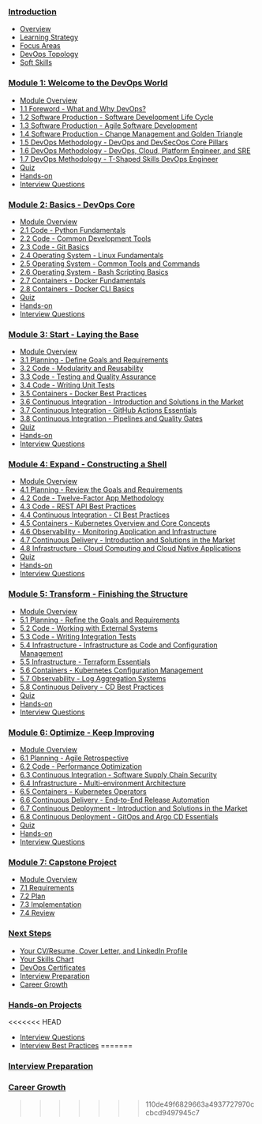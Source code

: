 ### [Introduction](../foundations/introduction)

- [Overview](../foundations/introduction#overview)
- [Learning Strategy](../foundations/introduction#learning-strategy)
- [Focus Areas](../foundations/introduction#focus-areas)
- [DevOps Topology](../foundations/introduction#devops-topology)
- [Soft Skills](../foundations/introduction#soft-skills)

### [Module 1: Welcome to the DevOps World](../foundations/module-01)

- [Module Overview](../foundations/module-01#module-overview)
- [1.1 Foreword - What and Why DevOps?](../foundations/module-01#11-foreword---what-and-why-devops)
- [1.2 Software Production - Software Development Life Cycle](../foundations/module-01#12-software-production---software-development-life-cycle)
- [1.3 Software Production - Agile Software Development](../foundations/module-01#13-software-production---agile-software-development)
- [1.4 Software Production - Change Management and Golden Triangle](../foundations/module-01#14-software-production---change-management-and-golden-triangle)
- [1.5 DevOps Methodology - DevOps and DevSecOps Core Pillars](../foundations/module-01#15-devops-methodology---devops-and-devsecops-core-pillars)
- [1.6 DevOps Methodology - DevOps, Cloud, Platform Engineer, and SRE](../foundations/module-01#16-devops-methodology---devops-cloud-platform-engineer-and-sre)
- [1.7 DevOps Methodology - T-Shaped Skills DevOps Engineer](../foundations/module-01#17-devops-methodology---t-shaped-skills-devops-engineer)
- [Quiz](../foundations/module-01#quiz)
- [Hands-on](../foundations/module-01#hands-on)
- [Interview Questions](../foundations/module-01#interview-questions)

### [Module 2: Basics - DevOps Core](../foundations/module-02)

- [Module Overview](../foundations/module-02#module-overview)
- [2.1 Code - Python Fundamentals](../foundations/module-02#21-code---python-fundamentals)
- [2.2 Code - Common Development Tools](../foundations/module-02#22-code---common-development-tools)
- [2.3 Code - Git Basics](../foundations/module-02#23-code---git-basics)
- [2.4 Operating System - Linux Fundamentals](../foundations/module-02#24-operating-system---linux-fundamentals)
- [2.5 Operating System - Common Tools and Commands](../foundations/module-02#25-operating-system---common-tools-and-commands)
- [2.6 Operating System - Bash Scripting Basics](../foundations/module-02#26-operating-system---bash-scripting-basics)
- [2.7 Containers - Docker Fundamentals](../foundations/module-02#27-containers---docker-fundamentals)
- [2.8 Containers - Docker CLI Basics](../foundations/module-02#28-containers---docker-cli-basics)
- [Quiz](../foundations/module-02#quiz)
- [Hands-on](../foundations/module-02#hands-on)
- [Interview Questions](../foundations/module-02#interview-questions)

### [Module 3: Start - Laying the Base](../foundations/module-03)

- [Module Overview](../foundations/module-03#module-overview)
- [3.1 Planning - Define Goals and Requirements](../foundations/module-03#31-planning---define-goals-and-requirements)
- [3.2 Code - Modularity and Reusability](../foundations/module-03#32-code---modularity-and-reusability)
- [3.3 Code - Testing and Quality Assurance](../foundations/module-03#33-code---testing-and-quality-assurance)
- [3.4 Code - Writing Unit Tests](../foundations/module-03#34-code---writing-unit-tests)
- [3.5 Containers - Docker Best Practices](../foundations/module-03#35-containers---docker-best-practices)
- [3.6 Continuous Integration - Introduction and Solutions in the Market](../foundations/module-03#36-continuous-integration---introduction-and-solutions-in-the-market)
- [3.7 Continuous Integration - GitHub Actions Essentials](../foundations/module-03#37-continuous-integration---github-actions-essentials)
- [3.8 Continuous Integration - Pipelines and Quality Gates](../foundations/module-03#38-continuous-integration---pipelines-and-quality-gates)
- [Quiz](../foundations/module-03#quiz)
- [Hands-on](../foundations/module-03#hands-on)
- [Interview Questions](../foundations/module-03#interview-questions)

### [Module 4: Expand - Constructing a Shell](../foundations/module-04)

- [Module Overview](../foundations/module-04#module-overview)
- [4.1 Planning - Review the Goals and Requirements](../foundations/module-04#41-planning---review-the-goals-and-requirements)
- [4.2 Code - Twelve-Factor App Methodology](../foundations/module-04#42-code---twelve-factor-app-methodology)
- [4.3 Code - REST API Best Practices](../foundations/module-04#43-code---rest-api-best-practices)
- [4.4 Continuous Integration - CI Best Practices](../foundations/module-04#44-continuous-integration---ci-best-practices)
- [4.5 Containers - Kubernetes Overview and Core Concepts](../foundations/module-04#45-containers---kubernetes-overview-and-core-concepts)
- [4.6 Observability - Monitoring Application and Infrastructure](../foundations/module-04#46-observability---monitoring-application-and-infrastructure)
- [4.7 Continuous Delivery - Introduction and Solutions in the Market](../foundations/module-04#47-continuous-delivery---introduction-and-solutions-in-the-market)
- [4.8 Infrastructure - Cloud Computing and Cloud Native Applications](../foundations/module-04#48-infrastructure---cloud-computing-and-cloud-native-applications)
- [Quiz](../foundations/module-04#quiz)
- [Hands-on](../foundations/module-04#hands-on)
- [Interview Questions](../foundations/module-04#interview-questions)

### [Module 5: Transform - Finishing the Structure](../foundations/module-05)

- [Module Overview](../foundations/module-05#module-overview)
- [5.1 Planning - Refine the Goals and Requirements](../foundations/module-05#51-planning---refine-the-goals-and-requirements)
- [5.2 Code - Working with External Systems](../foundations/module-05#52-code---working-with-external-systems)
- [5.3 Code - Writing Integration Tests](../foundations/module-05#53-code---writing-integration-tests)
- [5.4 Infrastructure - Infrastructure as Code and Configuration Management](../foundations/module-05#54-infrastructure---infrastructure-as-code-and-configuration-management)
- [5.5 Infrastructure - Terraform Essentials](../foundations/module-05#55-infrastructure---terraform-essentials)
- [5.6 Containers - Kubernetes Configuration Management](../foundations/module-05#56-containers---kubernetes-configuration-management)
- [5.7 Observability - Log Aggregation Systems](../foundations/module-05#57-observability---log-aggregation-systems)
- [5.8 Continuous Delivery - CD Best Practices](../foundations/module-05#58-continuous-delivery---cd-best-practices)
- [Quiz](../foundations/module-05#quiz)
- [Hands-on](../foundations/module-05#hands-on)
- [Interview Questions](../foundations/module-05#interview-questions)

### [Module 6: Optimize - Keep Improving](../foundations/module-06)

- [Module Overview](../foundations/module-06#module-overview)
- [6.1 Planning - Agile Retrospective](../foundations/module-06#61-planning---agile-retrospective)
- [6.2 Code - Performance Optimization](../foundations/module-06#62-code---performance-optimization)
- [6.3 Continuous Integration - Software Supply Chain Security](../foundations/module-06#63-continuous-integration---software-supply-chain-security)
- [6.4 Infrastructure - Multi-environment Architecture](../foundations/module-06#64-infrastructure---multi-environment-architecture)
- [6.5 Containers - Kubernetes Operators](../foundations/module-06#65-containers---kubernetes-operators)
- [6.6 Continuous Delivery - End-to-End Release Automation](../foundations/module-06#66-continuous-delivery---end-to-end-release-automation)
- [6.7 Continuous Deployment - Introduction and Solutions in the Market](../foundations/module-06#67-continuous-deployment---introduction-and-solutions-in-the-market)
- [6.8 Continuous Deployment - GitOps and Argo CD Essentials](../foundations/module-06#68-continuous-deployment---gitops-and-argo-cd-essentials)
- [Quiz](../foundations/module-06#quiz)
- [Hands-on](../foundations/module-06#hands-on)
- [Interview Questions](../foundations/module-06#interview-questions)

### [Module 7: Capstone Project](../foundations/module-07)

- [Module Overview](../foundations/module-07#module-overview)
- [7.1 Requirements](../foundations/module-07#71-requirements)
- [7.2 Plan](../foundations/module-07#72-plan)
- [7.3 Implementation](../foundations/module-07#73-implementation)
- [7.4 Review](../foundations/module-07#74-review)

### [Next Steps](../foundations/next-steps)

- [Your CV/Resume, Cover Letter, and LinkedIn Profile](../foundations/next-steps#your-cvresume-cover-letter-and-linkedin-profile)
- [Your Skills Chart](../foundations/next-steps#your-skills-chart)
- [DevOps Certificates](../foundations/next-steps#devops-certificates)
- [Interview Preparation](../foundations/next-steps#interview-preparation)
- [Career Growth](../foundations/next-steps#career-growth)

### [Hands-on Projects](/projects)

<<<<<<< HEAD
- [Interview Questions](../interview/common-questions)
- [Interview Best Practices](../interview/best-practices)
=======
### [Interview Preparation](/interview)

### [Career Growth](/growth)
>>>>>>> 110de49f6829663a4937727970ccbcd9497945c7
